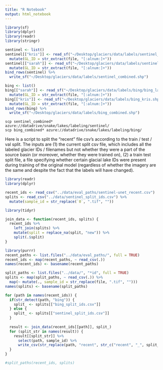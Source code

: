 ```yaml
---
title: "R Notebook"
output: html_notebook
---
```


```r
library(sf)
library(dplyr)
library(readr)
library(stringr)
```

```r
sentinel <- list()
sentinel[["kris"]] <- read_sf("~/Desktop/glaciers/data/labels/sentinel_kris/labels_kris.shp") %>%
  mutate(GL_ID = str_extract(file, "[:alnum:]+"))
sentinel[["sarah"]] <- read_sf("~/Desktop/glaciers/data/labels/sentinel/sentinel_labels.shp") %>%
  mutate(GL_ID = str_extract(file, "[:alnum:]+"))
bind_rows(sentinel) %>%
  write_sf("~/Desktop/glaciers/data/labels/sentinel_combined.shp")
```


```r
bing <- list()
bing[["sarah"]] <- read_sf("~/Desktop/glaciers/data/labels/bing/bing_labels.shp") %>%
  mutate(GL_ID = str_extract(file, "[:alnum:]+"))
bing[["kris"]] <- read_sf("~/Desktop/glaciers/data/labels/bing_kris.shp") %>%
  mutate(GL_ID = str_extract(file, "[:alnum:]+"))
bind_rows(bing) %>%
  write_sf("~/Desktop/glaciers/data/labels/bing_combined.shp")
```

```
scp sentinel_combined* azure://datadrive/snake/lakes/labeling/sentinel/
scp bing_combined* azure://datadrive/snake/lakes/labeling/bing/
```

Here is a script to split the "recent" file csv's according to the train / test
/ val split. The inputs are (1) the current split csv file, which includes all
the labeled glacier IDs / filenames but not whether they were a part of the
source basin (or moreover, whether they were trained on), (2) a train test split
file, a file specifying whether certain glacial lake IDs were present during
training of the original model (regardless of whether the imagery are the same
and despite the fact that the labels will have changed).

```r
library(readr)
library(dplyr)

recent_ids <- read_csv("../data/eval_paths/sentinel-unet_recent.csv")
splits <- read_csv("../data/sentinel_split_ids.csv") %>%
  mutate(sample_id = str_replace(`0`, ".tif", ""))
```

```r
library(tidyr)

join_data <- function(recent_ids, splits) {
  recent_ids %>%
    left_join(splits) %>%
    mutate(split = replace_na(split, "new")) %>%
    split(.$split)
}
```

```r
library(purrr)
recent_paths <- list.files("../data/eval_paths/", full = TRUE)
recent_ids <- map(recent_paths, ~ read_csv(.))
names(recent_ids) <- basename(recent_paths)

split_paths <- list.files("../data/", "*id", full = TRUE)
splits <- map(split_paths, ~ read_csv(.)) %>%
  map(~ mutate(., sample_id = str_replace(file, ".tif", "")))
names(splits) <- basename(split_paths)

for (path in names(recent_ids)) {
  if(str_detect(path, "bing")) {
    split_ <- splits[["bing_split_ids.csv"]]
  } else {
    split_ <- splits[["sentinel_split_ids.csv"]]
  }
    
  result <- join_data(recent_ids[[path]], split_)
  for (split_str in names(result)) {
    result[[split_str]] %>%
      select(path, sample_id) %>%
      write_csv(str_replace(path, "recent", str_c("recent", "_", split_str)))
  }
}

#split_paths(recent_ids, splits)
```


